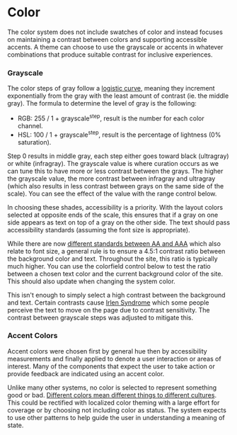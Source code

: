 
<Meta title="Foundations/Color" />

# Color

The color system does not include swatches of color and instead focuses on maintaining a contrast between colors and supporting accessible accents. A theme can choose to use the grayscale or accents in whatever combinations that produce suitable contrast for inclusive experiences.

### Grayscale

The color steps of gray follow a [logistic curve](https://mathworld.wolfram.com/LogisticEquation.html), meaning they increment exponentially from the gray with the least amount of contrast (ie. the middle gray). The formula to determine the level of gray is the following:

- RGB: 255 / 1 + grayscale<sup>step</sup>, result is the number for each color channel.
- HSL: 100 / 1 + grayscale<sup>step</sup>, result is the percentage of lightness (0% saturation).

Step 0 results in middle gray, each step either goes toward black (ultragray) or white (infragray). The grayscale value is where curation occurs as we can tune this to have more or less contrast between the grays. The higher the grayscale value, the more contrast between infragray and ultragray (which also results in less contrast between grays on the same side of the scale). You can see the effect of the value with the range control below.

In choosing these shades, accessibility is a priority. With the layout colors selected at opposite ends of the scale, this ensures that if a gray on one side appears as text on top of a gray on the other side. The text should pass accessibility standards (assuming the font size is appropriate).

While there are now [different standards between AA and AAA](https://www.w3.org/TR/WCAG21/#contrast-minimum) which also relate to font size, a general rule is to ensure a 4.5:1 contrast ratio between the background color and text. Throughout the site, this ratio is typically much higher. You can use the colorfield control below to test the ratio between a chosen text color and the current background color of the site. This should also update when changing the system color.

This isn't enough to simply select a high contrast between the background and text. Certain contrasts cause [Irlen Syndrome](https://irlen.com/what-is-irlen-syndrome/) which some people perceive the text to move on the page due to contrast sensitivity. The contrast between grayscale steps was adjusted to mitigate this.

### Accent Colors

Accent colors were chosen first by general hue then by accessibility measurements and finally applied to denote a user interaction or areas of interest. Many of the components that expect the user to take action or provide feedback are indicated using an accent color.

Unlike many other systems, no color is selected to represent something good or bad. [Different colors mean different things to different cultures](https://uxplanet.org/understanding-color-psychology-though-culture-symbolism-and-emotion-215102347276). This could be rectified with localized color theming with a large effort for coverage or by choosing not including color as status. The system expects to use other patterns to help guide the user in understanding a meaning of state.